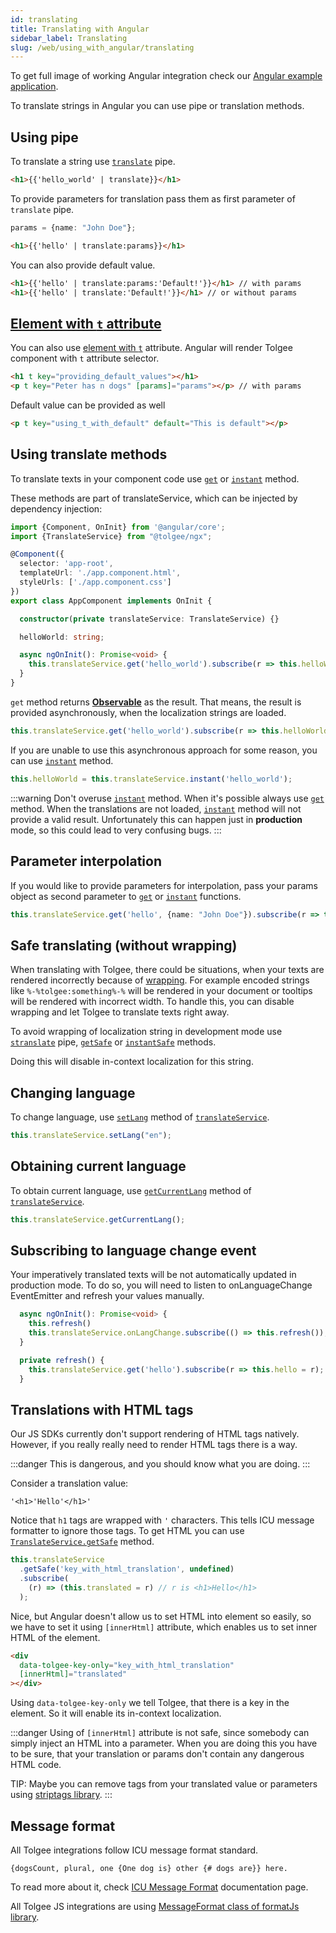 ```yaml
---
id: translating
title: Translating with Angular
sidebar_label: Translating
slug: /web/using_with_angular/translating
---
```


To get full image of working Angular integration check our [Angular example application](https://github.com/tolgee/ngx-example).

To translate strings in Angular you can use pipe or translation methods.

## Using pipe
To translate a string use [`translate`](/docs/web/using_with_angular/api#translate-pipe) pipe.

```html
<h1>{{'hello_world' | translate}}</h1>
```

To provide parameters for translation pass them as first parameter of `translate` pipe.

```typescript
params = {name: "John Doe"};
```

```html
<h1>{{'hello' | translate:params}}</h1>
```

You can also provide default value.
```html
<h1>{{'hello' | translate:params:'Default!'}}</h1> // with params
<h1>{{'hello' | translate:'Default!'}}</h1> // or without params
```

## [Element with `t` attribute](/docs/web/using_with_angular/api#tcomponent)
You can also use [element with `t`](/docs/web/using_with_angular/api#tcomponent) attribute. Angular will render Tolgee component with `t` attribute selector.
```html
<h1 t key="providing_default_values"></h1>
<p t key="Peter has n dogs" [params]="params"></p> // with params
```

Default value can be provided as well
```html
<p t key="using_t_with_default" default="This is default"></p>
```

## Using translate methods
To translate texts in your component code use [`get`](/docs/web/using_with_angular/api#method-get)
or [`instant`](/docs/web/using_with_angular/api#method-instant)  method.

These methods are part of translateService, which can be injected by dependency injection:

```typescript
import {Component, OnInit} from '@angular/core';
import {TranslateService} from "@tolgee/ngx";

@Component({
  selector: 'app-root',
  templateUrl: './app.component.html',
  styleUrls: ['./app.component.css']
})
export class AppComponent implements OnInit {

  constructor(private translateService: TranslateService) {}

  helloWorld: string;

  async ngOnInit(): Promise<void> {
    this.translateService.get('hello_world').subscribe(r => this.helloWorld = r);
  }
}
```

`get` method returns [**Observable**](https://rxjs-dev.firebaseapp.com/guide/observable) as the result. That means, the
result is provided asynchronously, when the localization strings are loaded.


```typescript
this.translateService.get('hello_world').subscribe(r => this.helloWorld = r);
```

If you are unable to use this asynchronous approach for some reason, you can use
[`instant`](/docs/web/using_with_angular/api#method-instant) method.

```typescript
this.helloWorld = this.translateService.instant('hello_world');
```

:::warning
Don't overuse [`instant`](/docs/web/using_with_angular/api#method-instant) method. When it's possible
always use [`get`](/docs/web/using_with_angular/api#method-get) method. When the translations are not loaded,
[`instant`](/docs/web/using_with_angular/api#method-instant) method will not provide a valid result.
Unfortunately this can happen just in **production** mode, so this
could lead to very confusing bugs.
:::

## Parameter interpolation

If you would like to provide parameters for interpolation, pass your params object as second parameter
to [`get`](/docs/web/using_with_angular/api#method-get) or
[`instant`](/docs/web/using_with_angular/api#method-instant) functions.

```typescript
this.translateService.get('hello', {name: "John Doe"}).subscribe(r => this.hello = r);
```

## Safe translating (without wrapping)
When translating with Tolgee, there could be situations, when your texts are rendered incorrectly because of
[wrapping](http://localhost:3000/docs/understanding_tolgee#key-and-parameters-wrapping).
For example encoded strings like `%-%tolgee:something%-%` will be rendered in your document or tooltips will be rendered
with incorrect width. To handle this, you can disable wrapping and let Tolgee to translate texts right away.

To avoid wrapping of localization string in development mode use
[`stranslate`](/docs/web/using_with_angular/api#stranslate-pipe) pipe,
[`getSafe`](/docs/web/using_with_angular/api#method-getsafe) or
[`instantSafe`](/docs/web/using_with_angular/api#method-instantsafe) methods.

Doing this will disable in-context localization for this string.

## Changing language

To change language, use [`setLang`](/docs/web/using_with_angular/api#method-setlang) method of
[`translateService`](/docs/web/using_with_angular/api#translateservice).

```typescript
this.translateService.setLang("en");
```

## Obtaining current language
To obtain current language, use [`getCurrentLang`](/docs/web/using_with_angular/api#method-getcurrentlang)
method of [`translateService`](/docs/web/using_with_angular/api#translateservice).

```typescript
this.translateService.getCurrentLang();
```

## Subscribing to language change event
Your imperatively translated texts will be not automatically updated in production mode. To do so, you will need to
listen to onLanguageChange EventEmitter and refresh your values manually.

```typescript
  async ngOnInit(): Promise<void> {
    this.refresh()
    this.translateService.onLangChange.subscribe(() => this.refresh());
  }

  private refresh() {
    this.translateService.get('hello').subscribe(r => this.hello = r);
  }
```


## Translations with HTML tags

Our JS SDKs currently don't support rendering of HTML tags natively. However, if you really really need to render HTML tags there is a way.

:::danger
This is dangerous, and you should know what you are doing.
:::

Consider a translation value:
```
'<h1>'Hello'</h1>'
```

Notice that `h1` tags are wrapped with `'` characters. This tells ICU message formatter to ignore those tags.
To get HTML you can use [`TranslateService.getSafe`](/docs/web/using_with_angular/api#method-getsafe) method.

```ts
this.translateService
  .getSafe('key_with_html_translation', undefined)
  .subscribe(
    (r) => (this.translated = r) // r is <h1>Hello</h1>
  );
```

Nice, but Angular doesn't allow us to set HTML into element so easily, so we have to set it using `[innerHtml]` attribute,
which enables us to set inner HTML of the element.
```html
<div
  data-tolgee-key-only="key_with_html_translation"
  [innerHtml]="translated"
></div>
```

Using `data-tolgee-key-only` we tell Tolgee, that there is a key in the element. So it will enable its in-context localization.

:::danger
Using of `[innerHtml]` attribute is not safe, since somebody can simply inject an HTML into a parameter. When you are
doing this you have to be sure, that your translation or params don't contain any dangerous HTML code.

TIP: Maybe you can remove tags from your translated value or parameters using [striptags library](https://www.npmjs.com/package/striptags).
:::

## Message format
All Tolgee integrations follow ICU message format standard.

```{dogsCount, plural, one {One dog is} other {# dogs are}} here.```

To read more about it, check
[ICU Message Format](/docs/icu_message_format) documentation page.

All Tolgee JS integrations are using [MessageFormat class of formatJs library](https://formatjs.io/docs/intl-messageformat/).
